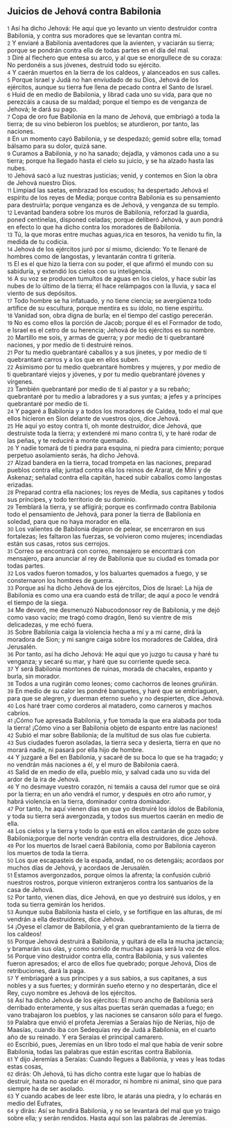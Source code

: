 == Juicios de Jehová contra Babilonia ==

{{anchor|1}} <small>1</small> Así ha dicho Jehová: He aquí que yo levanto un viento destruidor contra Babilonia, y contra sus moradores que se levantan contra mí.<br>
{{anchor|2}} <small>2</small> Y enviaré a Babilonia aventadores que la avienten, y vaciarán su tierra; porque se pondrán contra ella de todas partes en el día del mal.<br>
{{anchor|3}} <small>3</small> Diré al flechero que entesa su arco, y al que se enorgullece de su coraza: No perdonéis a sus jóvenes, destruid todo su ejército.<br>
{{anchor|4}} <small>4</small> Y caerán muertos en la tierra de los caldeos, y alanceados en sus calles.<br>
{{anchor|5}} <small>5</small> Porque Israel y Judá no han enviudado de su Dios, Jehová de los ejércitos, aunque su tierra fue llena de pecado contra el Santo de Israel.<br>
{{anchor|6}} <small>6</small> Huid de en medio de Babilonia, y librad cada uno su vida, para que no perezcáis a causa de su maldad; porque el tiempo es de venganza de Jehová; le dará su pago.<br>
{{anchor|7}} <small>7</small> Copa de oro fue Babilonia en la mano de Jehová, que embriagó a toda la tierra; de su vino bebieron los pueblos; se aturdieron, por tanto, las naciones.<br>
{{anchor|8}} <small>8</small> En un momento cayó Babilonia, y se despedazó; gemid sobre ella; tomad bálsamo para su dolor, quizá sane.<br>
{{anchor|9}} <small>9</small> Curamos a Babilonia, y no ha sanado; dejadla, y vámonos cada uno a su tierra; porque ha llegado hasta el cielo su juicio, y se ha alzado hasta las nubes.<br>
{{anchor|10}} <small>10</small> Jehová sacó a luz nuestras justicias; venid, y contemos en Sion la obra de Jehová nuestro Dios.<br>
{{anchor|11}} <small>11</small> Limpiad las saetas, embrazad los escudos; ha despertado Jehová el espíritu de los reyes de Media; porque contra Babilonia es su pensamiento para destruirla; porque venganza es de Jehová, y venganza de su templo.<br>
{{anchor|12}} <small>12</small> Levantad bandera sobre los muros de Babilonia, reforzad la guardia, poned centinelas, disponed celadas; porque deliberó Jehová, y aun pondrá en efecto lo que ha dicho contra los moradores de Babilonia.<br>
{{anchor|13}} <small>13</small> Tú, la que moras entre muchas aguas,rica en tesoros, ha venido tu fin, la medida de tu codicia.<br>
{{anchor|14}} <small>14</small> Jehová de los ejércitos juró por sí mismo, diciendo: Yo te llenaré de hombres como de langostas, y levantarán contra ti gritería.<br>
{{anchor|15}} <small>15</small> El es el que hizo la tierra con su poder, el que afirmó el mundo con su sabiduría, y extendió los cielos con su inteligencia.<br>
{{anchor|16}} <small>16</small> A su voz se producen tumultos de aguas en los cielos, y hace subir las nubes de lo último de la tierra; él hace relámpagos con la lluvia, y saca el viento de sus depósitos.<br>
{{anchor|17}} <small>17</small> Todo hombre se ha infatuado, y no tiene ciencia; se avergüenza todo artífice de su escultura, porque mentira es su ídolo, no tiene espíritu.<br>
{{anchor|18}} <small>18</small> Vanidad son, obra digna de burla; en el tiempo del castigo perecerán.<br>
{{anchor|19}} <small>19</small> No es como ellos la porción de Jacob; porque él es el Formador de todo, e Israel es el cetro de su herencia; Jehová de los ejércitos es su nombre.<br>
{{anchor|20}} <small>20</small> Martillo me sois, y armas de guerra; y por medio de ti quebrantaré naciones, y por medio de ti destruiré reinos.<br>
{{anchor|21}} <small>21</small> Por tu medio quebrantaré caballos y a sus jinetes, y por medio de ti quebrantaré carros y a los que en ellos suben.<br>
{{anchor|22}} <small>22</small> Asimismo por tu medio quebrantaré hombres y mujeres, y por medio de ti quebrantaré viejos y jóvenes, y por tu medio quebrantaré jóvenes y vírgenes.<br>
{{anchor|23}} <small>23</small> También quebrantaré por medio de ti al pastor y a su rebaño; quebrantaré por tu medio a labradores y a sus yuntas; a jefes y a príncipes quebrantaré por medio de ti.<br>
{{anchor|24}} <small>24</small> Y pagaré a Babilonia y a todos los moradores de Caldea, todo el mal que ellos hicieron en Sion delante de vuestros ojos, dice Jehová.<br>
{{anchor|25}} <small>25</small> He aquí yo estoy contra ti, oh monte destruidor, dice Jehová, que destruiste toda la tierra; y extenderé mi mano contra ti, y te haré rodar de las peñas, y te reduciré a monte quemado.<br>
{{anchor|26}} <small>26</small> Y nadie tomará de ti piedra para esquina, ni piedra para cimiento; porque perpetuo asolamiento serás, ha dicho Jehová.<br>
{{anchor|27}} <small>27</small> Alzad bandera en la tierra, tocad trompeta en las naciones, preparad pueblos contra ella; juntad contra ella los reinos de Ararat, de Mini y de Askenaz; señalad contra ella capitán, haced subir caballos como langostas erizadas.<br>
{{anchor|28}} <small>28</small> Preparad contra ella naciones; los reyes de Media, sus capitanes y todos sus príncipes, y todo territorio de su dominio.<br>
{{anchor|29}} <small>29</small> Temblará la tierra, y se afligirá; porque es confirmado contra Babilonia todo el pensamiento de Jehová, para poner la tierra de Babilonia en soledad, para que no haya morador en ella.<br>
{{anchor|30}} <small>30</small> Los valientes de Babilonia dejaron de pelear, se encerraron en sus fortalezas; les faltaron las fuerzas, se volvieron como mujeres; incendiadas están sus casas, rotos sus cerrojos.<br>
{{anchor|31}} <small>31</small> Correo se encontrará con correo, mensajero se encontrará con mensajero, para anunciar al rey de Babilonia que su ciudad es tomada por todas partes.<br>
{{anchor|32}} <small>32</small> Los vados fueron tomados, y los baluartes quemados a fuego, y se consternaron los hombres de guerra.<br>
{{anchor|33}} <small>33</small> Porque así ha dicho Jehová de los ejércitos, Dios de Israel: La hija de Babilonia es como una era cuando está de trillar; de aquí a poco le vendrá el tiempo de la siega.<br>
{{anchor|34}} <small>34</small> Me devoró, me desmenuzó Nabucodonosor rey de Babilonia, y me dejó como vaso vacío; me tragó como dragón, llenó su vientre de mis delicadezas, y me echó fuera.<br>
{{anchor|35}} <small>35</small> Sobre Babilonia caiga la violencia hecha a mí y a mi carne, dirá la moradora de Sion; y mi sangre caiga sobre los moradores de Caldea, dirá Jerusalén.<br>
{{anchor|36}} <small>36</small> Por tanto, así ha dicho Jehová: He aquí que yo juzgo tu causa y haré tu venganza; y secaré su mar, y haré que su corriente quede seca.<br>
{{anchor|37}} <small>37</small> Y será Babilonia montones de ruinas, morada de chacales, espanto y burla, sin morador.<br>
{{anchor|38}} <small>38</small> Todos a una rugirán como leones; como cachorros de leones gruñirán.<br>
{{anchor|39}} <small>39</small> En medio de su calor les pondré banquetes, y haré que se embriaguen, para que se alegren, y duerman eterno sueño y no despierten, dice Jehová.<br>
{{anchor|40}} <small>40</small> Los haré traer como corderos al matadero, como carneros y machos cabríos.<br>
{{anchor|41}} <small>41</small> ¡Cómo fue apresada Babilonia, y fue tomada la que era alabada por toda la tierra! ¡Cómo vino a ser Babilonia objeto de espanto entre las naciones!<br>
{{anchor|42}} <small>42</small> Subió el mar sobre Babilonia; de la multitud de sus olas fue cubierta.<br>
{{anchor|43}} <small>43</small> Sus ciudades fueron asoladas, la tierra seca y desierta, tierra en que no morará nadie, ni pasará por ella hijo de hombre.<br>
{{anchor|44}} <small>44</small> Y juzgaré a Bel en Babilonia, y sacaré de su boca lo que se ha tragado; y no vendrán más naciones a él, y el muro de Babilonia caerá.<br>
{{anchor|45}} <small>45</small> Salid de en medio de ella, pueblo mío, y salvad cada uno su vida del ardor de la ira de Jehová.<br>
{{anchor|46}} <small>46</small> Y no desmaye vuestro corazón, ni temáis a causa del rumor que se oirá por la tierra; en un año vendrá el rumor, y después en otro año rumor, y habrá violencia en la tierra, dominador contra dominador.<br>
{{anchor|47}} <small>47</small> Por tanto, he aquí vienen días en que yo destruiré los ídolos de Babilonia, y toda su tierra será avergonzada, y todos sus muertos caerán en medio de ella.<br>
{{anchor|48}} <small>48</small> Los cielos y la tierra y todo lo que está en ellos cantarán de gozo sobre Babilonia;porque del norte vendrán contra ella destruidores, dice Jehová.<br>
{{anchor|49}} <small>49</small> Por los muertos de Israel caerá Babilonia, como por Babilonia cayeron los muertos de toda la tierra.<br>
{{anchor|50}} <small>50</small> Los que escapasteis de la espada, andad, no os detengáis; acordaos por muchos días de Jehová, y acordaos de Jerusalén.<br>
{{anchor|51}} <small>51</small> Estamos avergonzados, porque oímos la afrenta; la confusión cubrió nuestros rostros, porque vinieron extranjeros contra los santuarios de la casa de Jehová.<br>
{{anchor|52}} <small>52</small> Por tanto, vienen días, dice Jehová, en que yo destruiré sus ídolos, y en toda su tierra gemirán los heridos.<br>
{{anchor|53}} <small>53</small> Aunque suba Babilonia hasta el cielo, y se fortifique en las alturas, de mí vendrán a ella destruidores, dice Jehová.<br>
{{anchor|54}} <small>54</small> ¡Oyese el clamor de Babilonia, y el gran quebrantamiento de la tierra de los caldeos!<br>
{{anchor|55}} <small>55</small> Porque Jehová destruirá a Babilonia, y quitará de ella la mucha jactancia; y bramarán sus olas, y como sonido de muchas aguas será la voz de ellos.<br>
{{anchor|56}} <small>56</small> Porque vino destruidor contra ella, contra Babilonia, y sus valientes fueron apresados; el arco de ellos fue quebrado; porque Jehová, Dios de retribuciones, dará la paga.<br>
{{anchor|57}} <small>57</small> Y embriagaré a sus príncipes y a sus sabios, a sus capitanes, a sus nobles y a sus fuertes; y dormirán sueño eterno y no despertarán, dice el Rey, cuyo nombre es Jehová de los ejércitos.<br>
{{anchor|58}} <small>58</small> Así ha dicho Jehová de los ejércitos: El muro ancho de Babilonia será derribado enteramente, y sus altas puertas serán quemadas a fuego; en vano trabajaron los pueblos, y las naciones se cansaron sólo para el fuego.<br>
{{anchor|59}} <small>59</small> Palabra que envió el profeta Jeremías a Seraías hijo de Nerías, hijo de Maasías, cuando iba con Sedequías rey de Judá a Babilonia, en el cuarto año de su reinado. Y era Seraías el principal camarero.<br>
{{anchor|60}} <small>60</small> Escribió, pues, Jeremías en un libro todo el mal que había de venir sobre Babilonia, todas las palabras que están escritas contra Babilonia.<br>
{{anchor|61}} <small>61</small> Y dijo Jeremías a Seraías: Cuando llegues a Babilonia, y veas y leas todas estas cosas,<br>
{{anchor|62}} <small>62</small> dirás: Oh Jehová, tú has dicho contra este lugar que lo habías de destruir, hasta no quedar en él morador, ni hombre ni animal, sino que para siempre ha de ser asolado.<br>
{{anchor|63}} <small>63</small> Y cuando acabes de leer este libro, le atarás una piedra, y lo echarás en medio del Eufrates,<br>
{{anchor|64}} <small>64</small> y dirás: Así se hundirá Babilonia, y no se levantará del mal que yo traigo sobre ella; y serán rendidos. Hasta aquí son las palabras de Jeremías.<br>
